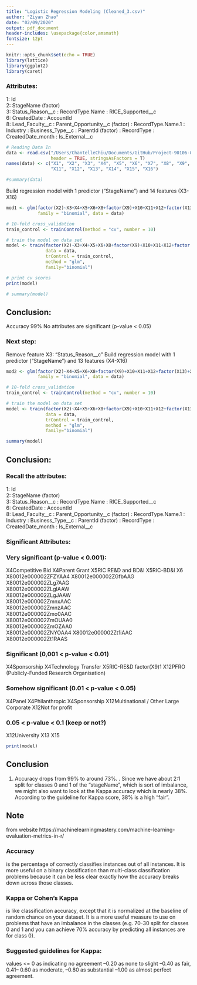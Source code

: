 ```yaml
---
title: "Logistic Regression Modeling (Cleaned_3.csv)"
author: "Ziyan Zhao"
date: "02/09/2020"
output: pdf_document
header-includes: \usepackage{color,amsmath}
fontsize: 12pt
---
```


```r
knitr::opts_chunk$set(echo = TRUE)
library(lattice)
library(ggplot2)
library(caret)
```

### Attributes:
1: Id	
2: StageName (factor)	
3: Status_Reason__c	
\newline 4: RecordType.Name	
\newline 5: RICE_Supported__c	
6: CreatedDate
\newline 7: AccountId	
8: Lead_Faculty__c
\newline 9: Parent_Opportunity__c (factor) 
\newline 10: RecordType.Name.1 
\newline 11: Industry 
\newline 12: Business_Type__c 
\newline 13: ParentId (factor) 
\newline 14: RecordType 
\newline 15: CreatedDate_month
\newline 16: Is_External__c


```r
# Reading Data In
data <- read.csv("/Users/ChantelleChiu/Documents/GitHub/Project-90106-G28/Chantelle/cleaned_3.csv",
                 header = TRUE, stringsAsFactors = T)
names(data) <- c("X1", "X2", "X3", "X4", "X5", "X6", "X7", "X8", "X9", "X10",
                 "X11", "X12", "X13", "X14", "X15", "X16") 

#summary(data)
```

Build regression model with 1 predictor ("StageName") and 14 features (X3-X16)
```r
mod1 <- glm(factor(X2)~X3+X4+X5+X6+X8+factor(X9)+X10+X11+X12+factor(X13)+X14+X15+X16, 
            family = "binomial", data = data)
```



```r

# 10-fold cross_validation
train_control <- trainControl(method = "cv", number = 10)

# train the model on data set
model <- train(factor(X2)~X3+X4+X5+X6+X8+factor(X9)+X10+X11+X12+factor(X13)+X14+X15+X16,
               data = data,
               trControl = train_control,
               method = "glm",
               family="binomial")

# print cv scores
print(model)

# summary(model)
```
## Conclusion:
Accuracy 99%
No attributes are significant (p-value < 0.05)

### Next step:
Remove feature X3: "Status_Reason__c"
Build regression model with 1 predictor ("StageName") and 13 features (X4-X16)
```r
mod2 <- glm(factor(X2)~X4+X5+X6+X8+factor(X9)+X10+X11+X12+factor(X13)+X14+X15+X16, 
            family = "binomial", data = data)
```


```r
# 10-fold cross_validation
train_control <- trainControl(method = "cv", number = 10)

# train the model on data set
model <- train(factor(X2)~X4+X5+X6+X8+factor(X9)+X10+X11+X12+factor(X13)+X14+X15+X16,
               data = data,
               trControl = train_control,
               method = "glm",
               family="binomial")
```


```r
summary(model)
```
## Conclusion:

### Recall the attributes:
1: Id	
2: StageName (factor)	
3: Status_Reason__c	
\newline 4: RecordType.Name	
\newline 5: RICE_Supported__c	
6: CreatedDate
\newline 7: AccountId	
8: Lead_Faculty__c
\newline 9: Parent_Opportunity__c (factor) 
\newline 10: RecordType.Name.1 
\newline 11: Industry 
\newline 12: Business_Type__c 
\newline 13: ParentId (factor) 
\newline 14: RecordType 
\newline 15: CreatedDate_month
\newline 16: Is_External__c


### Significant Attributes:

### Very significant (p-value < 0.001): 
  X4Competitive Bid
  \newline X4Parent Grant
  \newline X5RIC RE&D and BD&I
  \newline X5RIC-BD&I
  \newline X6
  \newline X80012e000002ZFZYAA4
  \newline X80012e000002ZGfbAAG         
  X80012e000002ZLg7AAG         
  X80012e000002ZLgIAAW         
  X80012e000002ZLgJAAW         
  X80012e000002ZmnxAAC         
  X80012e000002ZmnzAAC          
  X80012e000002Zmo0AAC         
  X80012e000002ZmOUAA0         
  X80012e000002ZmOZAA0         
  X80012e000002ZNYOAA4
  X80012e000002Zt1iAAC
  X80012e000002Zt1RAAS
  
### Significant (0,001 < p-value < 0.01)
  X4Sponsorship
  \newline X4Technology Transfer
  \newline X5RIC-RE&D
  \newline factor(X9)1
  \newline X12PFRO (Publicly-Funded Research Organisation)
  
### Somehow significant (0.01 < p-value < 0.05)
  X4Panel
  \newline X4Philanthropic
  \newline X4Sponsorship
  \newline X12Multinational / Other Large Corporate
  \newline X12Not for profit
  
### 0.05 < p-value < 0.1 (keep or not?)
  X12University
  \newline X13
  \newline X15


```r
print(model)
```
## Conclusion
1. Accuracy drops from 99% to around 73%.
\newline 2. Since we have about 2:1 split for classes 0 and 1 of the "stageName", which is sort of imbalance, we might also want to look at the Kappa accuracy which is nearly 38%. According to the guideline for Kappa score, 38% is a high "fair".

## Note
from website
https://machinelearningmastery.com/machine-learning-evaluation-metrics-in-r/

### Accuracy 
is the percentage of correctly classifies instances out of all instances. It is more useful on a binary classification than multi-class classification problems because it can be less clear exactly how the accuracy breaks down across those classes.

### Kappa or Cohen’s Kappa 
is like classification accuracy, except that it is normalized at the baseline of random chance on your dataset. It is a more useful measure to use on problems that have an imbalance in the classes (e.g. 70-30 split for classes 0 and 1 and you can achieve 70% accuracy by predicting all instances are for class 0).

### Suggested guidelines for Kappa:
values <= 0 as indicating no agreement 
\newline 0.01–0.20 as none to slight
\newline 0.21–0.40 as fair, 0.41– 0.60 as moderate,
\newline 0.61–0.80 as substantial
\newline 0.81–1.00 as almost perfect agreement.